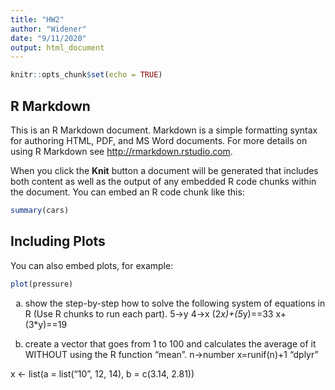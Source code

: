 ```yaml
---
title: "HW2"
author: "Widener"
date: "9/11/2020"
output: html_document
---
```


```r
knitr::opts_chunk$set(echo = TRUE)
```

## R Markdown

This is an R Markdown document. Markdown is a simple formatting syntax for authoring HTML, PDF, and MS Word documents. For more details on using R Markdown see <http://rmarkdown.rstudio.com>.

When you click the **Knit** button a document will be generated that includes both content as well as the output of any embedded R code chunks within the document. You can embed an R code chunk like this:

```r
summary(cars)
```

## Including Plots

You can also embed plots, for example:

```r
plot(pressure)
```

a) show the step-by-step how to solve the following system of equations in R (Use R chunks to run each part).
5->y
4->x
(2*x)+(5*y)==33
x+(3*y)==19

b) create a vector that goes from 1 to 100 and calculates the average of it WITHOUT using the R function “mean”.
n->number
x=runif(n)+1
“dplyr"

x <- list(a = list(“10”, 12, 14), b = c(3.14, 2.81))